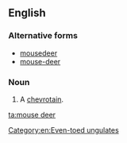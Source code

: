 ==English==

===Alternative forms===
* [[mousedeer]]
* [[mouse-deer]]

===Noun===
{{en-noun|head=[[mouse]] [[deer]]|s|mouse deer}}

# A [[chevrotain]].

[[Category:en:Even-toed ungulates]]

[[ta:mouse deer]]